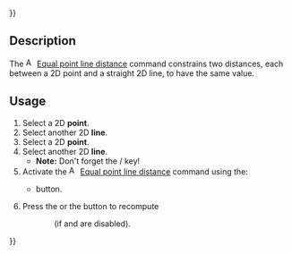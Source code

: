 {{UnfinishedDocu{{#translation:}}}}
<languages/>
<translate>

<!--T:1-->
{{Docnav
|[[Assembly3_ConstraintPointsProjectDistance|Points project distance]]
|[[Assembly3_ConstraintColinear|Colinear]]
|[[Assembly3_Workbench|Assembly3]]
|IconL=Assembly_ConstraintPointsProjectDistance.svg
|IconR=Assembly_ConstraintColinear.svg‎‎
|IconC=Assembly3_workbench_icon.svg
}}

<!--T:2-->
{{GuiCommand
|Name=Assembly3 ConstraintEqualPointLineDistance
|Icon=Assembly_ConstraintEqualPointLineDistance.svg
|Workbenches=[[Assembly3_Workbench|Assembly3]]
}}

== Description == <!--T:3-->

<!--T:4-->
The [[Image:Assembly_ConstraintEqualPointLineDistance.svg|16px]] [[Assembly3_ConstraintEqualPointLineDistance|Equal point line distance]] command constrains two distances, each between a 2D point and a straight 2D line, to have the same value.

== Usage == <!--T:5--> 

<!--T:6-->
# Select a 2D '''point'''.
# Select another 2D '''line'''.
# Select a 2D '''point'''.
# Select another 2D '''line'''.
#*'''Note:''' Don't forget the {{KEY|Control}}/{{KEY|Command}} key!
# Activate the [[Image:Assembly_ConstraintEqualPointLineDistance.svg|16px]] [[Assembly3_ConstraintEqualPointLineDistance|Equal point line distance]] command using the:
#* {{Button|[[Image:Assembly_ConstraintEqualPointLineDistance.svg|16px]] [[Assembly3_ConstraintEqualPointLineDistance|Equal point line distance]]}} button.
# Press the {{Button|[[Image:Assembly3_workbench_icon.svg|16px]] [[Assembly3_ResolveConstraints|Solve constraints]]}} or the {{Button|[[Image:Assembly_QuickSolve.svg|16px]] [[Assembly3_QuickSolve|Quick solve]]}} button to recompute 
:: (if {{Button|[[Image:Assembly_AutoRecompute.svg|16px]] [[Assembly3_AutoRecompute|Auto recompute]]}} and {{Button|[[Image:Assembly_SmartRecompute.svg|16px]] [[Assembly3_SmartRecompute|Smart recompute]]}} are disabled).


<!--T:7-->
{{Docnav
|[[Assembly3_ConstraintPointsProjectDistance|Points project distance]]
|[[Assembly3_ConstraintColinear|Colinear]]
|[[Assembly3_Workbench|Assembly3]]
|IconL=Assembly_ConstraintPointsProjectDistance.svg
|IconR=Assembly_ConstraintColinear.svg‎‎
|IconC=Assembly3_workbench_icon.svg
}}

</translate>
{{Userdocnavi{{#translation:}}}}
